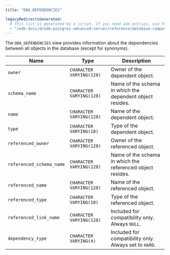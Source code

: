 ```yaml
---
title: "DBA_DEPENDENCIES"

legacyRedirectsGenerated:
  # This list is generated by a script. If you need add entries, use the `legacyRedirects` key.
  - "/edb-docs/d/edb-postgres-advanced-server/reference/database-compatibility-for-oracle-developers-reference-guide/12/Database_Compatibility_for_Oracle_Developers_Reference_Guide.1.144.html"
---
```


<div id="dba_dependencies" class="registered_link"></div>

The `DBA_DEPENDENCIES` view provides information about the dependencies between all objects in the database (except for synonyms).

| Name                     | Type                     | Description                                                |
| ------------------------ | ------------------------ | ---------------------------------------------------------- |
| `owner`                  | `CHARACTER VARYING(128)` | Owner of the dependent object.                             |
| `schema_name`            | `CHARACTER VARYING(128)` | Name of the schema in which the dependent object resides.  |
| `name`                   | `CHARACTER VARYING(128)` | Name of the dependent object.                              |
| `type`                   | `CHARACTER VARYING(18)`  | Type of the dependent object.                              |
| `referenced_owner`       | `CHARACTER VARYING(128)` | Owner of the referenced object.                            |
| `referenced_schema_name` | `CHARACTER VARYING(128)` | Name of the schema in which the referenced object resides. |
| `referenced_name`        | `CHARACTER VARYING(128)` | Name of the referenced object.                             |
| `referenced_type`        | `CHARACTER VARYING(18)`  | Type of the referenced object.                             |
| `referenced_link_name`   | `CHARACTER VARYING(128)` | Included for compatibility only. Always `NULL`.            |
| `dependency_type`        | `CHARACTER VARYING(4)`   | Included for compatibility only. Always set to `HARD`.     |

